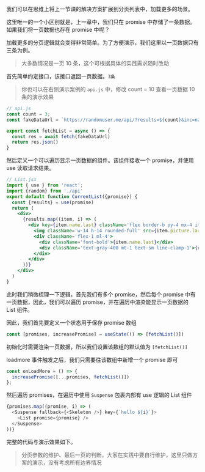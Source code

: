 
我们可以在思维上将上一节课的解决方案扩展到分页列表中，加载更多的场景。

这里唯一的一个小区别就是，上一章中，我们只在 promise 中存储了一条数据。如果我们将一页数据也存在 promise 中呢？

加载更多的分页逻辑就会变得非常简单。为了方便演示，我们这里以一页数据只有三条为例。

> 大多数情况是一页 10 条，这个可根据具体的实践需求随时改动


首先简单约定接口，该接口返回一页数据。`3条`

> 你也可以在右侧演示案例的 `api.js` 中，修改 count = 10 查看一页数据 10 条的演示效果

```javascript
// api.js
const count = 3;
const fakeDataUrl = `https://randomuser.me/api/?results=${count}&inc=name,gender,email,nat,picture&noinfo`;

export const fetchList = async () => {
  const res = await fetch(fakeDataUrl)
  return res.json()
}
```

然后定义一个可以遍历显示一页数据的组件。该组件接收一个 promise，并使用 use 读取请求结果。

```jsx
// List.jsx
import { use } from 'react';
import {random} from './api'
export default function CurrentList({promise}) {
  const {results} = use(promise)
  return (
    <div>
      {results.map((item, i) => (
        <div key={item.name.last} className='flex border-b py-4 mx-4 items-center border-dashed'>
          <img className='w-14 h-14 rounded-full' src={item.picture.large} alt='' />
          <div className='flex-1 ml-4'>
            <div className='font-bold'>{item.name.last}</div>
            <div className='text-gray-400 mt-1 text-sm line-clamp-1'>{random[i]}</div>
          </div>
        </div>
      ))}
    </div>
  )
}

```

此时我们稍微梳理一下逻辑，首先我们有多个 promise，然后每个 promise 中有一页数据，因此，我们可以遍历 promise，并在遍历中渲染能显示一页数据的 List 组件。

因此，我们首先要定义一个状态用于保存 promise 数组

```javascript
const [promises, increasePromise] = useState(() => [fetchList()])
```

初始化时需要渲染一页数据，所以我们设置该数组的默认值为 `[fetchList()]`

loadmore 事件触发之后，我们只需要往该数组中新增一个 promise 即可

```javascript
const onLoadMore = () => {
  increasePromise([...promises, fetchList()])
};
```

然后遍历 promises，在遍历中使用 `Suspense` 包裹内部有 use 逻辑的 List 组件

```javascript
{promises.map((promise, i) => (
  <Suspense fallback={<Skeleton />} key={`hello ${i}`}>
    <List promise={promise} />
  </Suspense>
))}
```

完整的代码与演示效果如下。

<Demo01 />

> 分页参数的维护、最后一页的判断，大家在实践中要自行维护，这里只做方案的演示，没有考虑所有边界情况
